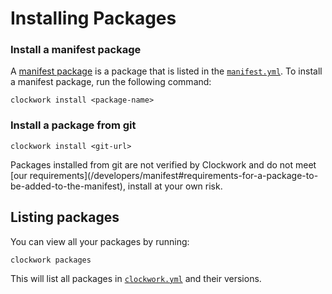 
# Installing Packages

### Install a manifest package

A [manifest package](/developers/manifest) is a package that is listed in the [`manifest.yml`](https://github.com/Turtlepaw/clockwork/blob/main/manifest.yml). To install a manifest package, run the following command:

```shell
clockwork install <package-name>
```

### Install a package from git

```shell
clockwork install <git-url>
```

<Callout type="warning">
  Packages installed from git are not verified by Clockwork and do not meet [our
  requirements](/developers/manifest#requirements-for-a-package-to-be-added-to-the-manifest),
  install at your own risk.
</Callout>

## Listing packages

You can view all your packages by running:

```shell
clockwork packages
```

This will list all packages in [`clockwork.yml`](/developers/package) and their versions.
